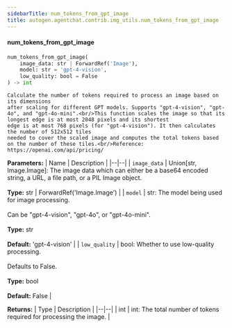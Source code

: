 ```yaml
---
sidebarTitle: num_tokens_from_gpt_image
title: autogen.agentchat.contrib.img_utils.num_tokens_from_gpt_image
---
```


<code class="doc-symbol doc-symbol-heading doc-symbol-function"></code>
#### num_tokens_from_gpt_image

```python
num_tokens_from_gpt_image(
    image_data: str | ForwardRef('Image'),
    model: str = 'gpt-4-vision',
    low_quality: bool = False
) -> int
```

    Calculate the number of tokens required to process an image based on its dimensions
    after scaling for different GPT models. Supports "gpt-4-vision", "gpt-4o", and "gpt-4o-mini".<br/>This function scales the image so that its longest edge is at most 2048 pixels and its shortest
    edge is at most 768 pixels (for "gpt-4-vision"). It then calculates the number of 512x512 tiles
    needed to cover the scaled image and computes the total tokens based on the number of these tiles.<br/>Reference: https://openai.com/api/pricing/

<b>Parameters:</b>
| Name | Description |
|--|--|
| `image_data` | Union[str, Image.Image]: The image data which can either be a base64 encoded string, a URL, a file path, or a PIL Image object.<br/><br/>**Type:** str \| ForwardRef('Image.Image') |
| `model` | str: The model being used for image processing.<br/><br/>Can be "gpt-4-vision", "gpt-4o", or "gpt-4o-mini".<br/><br/>**Type:** str<br/><br/>**Default:** 'gpt-4-vision' |
| `low_quality` | bool: Whether to use low-quality processing.<br/><br/>Defaults to False.<br/><br/>**Type:** bool<br/><br/>**Default:** False |

<b>Returns:</b>
| Type | Description |
|--|--|
| int | int: The total number of tokens required for processing the image. |

<br />